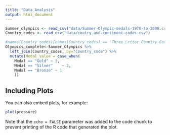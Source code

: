 ```yaml
---
title: "Data Analysis"
output: html_document
---
```


```r
Summer_olympics <- read_csv("data/Summer-Olympic-medals-1976-to-2008.csv")
Country_codes <- read_csv("data/coutry-and-continent-codes.csv")
```

```r
#names(Country_codes)[names(Country_codes) == 'Three_Letter_Country_Code'] <- 'Country_code'
Olympics_complete<-Summer_Olympics %>%
  left_join(Country_codes, by="Country_code") %>%
  mutate(Medal_value = case_when(
    Medal == "Gold" ~ 3,
    Medal == "Silver"    ~ 2,
    Medal == "Bronze" ~ 1
    )) 
```

## Including Plots

You can also embed plots, for example:

```r
plot(pressure)
```

Note that the `echo = FALSE` parameter was added to the code chunk to prevent printing of the R code that generated the plot.
